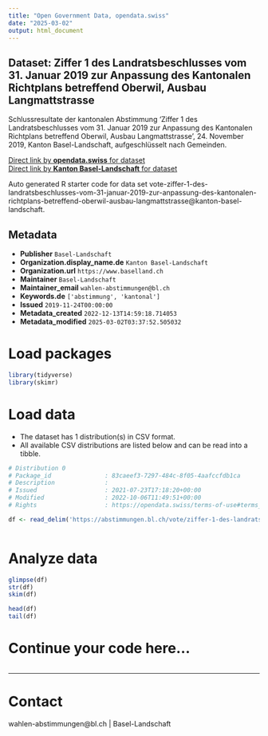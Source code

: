 ```yaml
---
title: "Open Government Data, opendata.swiss"
date: "2025-03-02"
output: html_document
---
```


## Dataset: Ziffer 1 des Landratsbeschlusses vom 31. Januar 2019 zur Anpassung des Kantonalen Richtplans betreffend Oberwil, Ausbau Langmattstrasse

Schlussresultate der kantonalen Abstimmung 'Ziffer 1 des Landratsbeschlusses vom 31. Januar 2019 zur Anpassung des Kantonalen Richtplans betreffend Oberwil, Ausbau Langmattstrasse	', 24. November 2019, Kanton Basel-Landschaft, aufgeschlüsselt nach Gemeinden.

[Direct link by **opendata.swiss** for dataset](https://opendata.swiss/de/dataset/ziffer-1-des-landratsbeschlusses-vom-31-januar-2019-zur-anpassung-des-kantonalen-richtplans-bet)<br>
[Direct link by **Kanton Basel-Landschaft** for dataset](https://abstimmungen.bl.ch/vote/ziffer-1-des-landratsbeschlusses-vom-31-januar-2019-zur-anpassung-des-kantonalen-richtplans-betreffend-oberwil-ausbau-langmattstrasse/data)

Auto generated R starter code for data set vote-ziffer-1-des-landratsbeschlusses-vom-31-januar-2019-zur-anpassung-des-kantonalen-richtplans-betreffend-oberwil-ausbau-langmattstrasse@kanton-basel-landschaft.

## Metadata

- **Publisher** `Basel-Landschaft`
- **Organization.display_name.de** `Kanton Basel-Landschaft`
- **Organization.url** `https://www.baselland.ch`
- **Maintainer** `Basel-Landschaft`
- **Maintainer_email** `wahlen-abstimmungen@bl.ch`
- **Keywords.de** `['abstimmung', 'kantonal']`
- **Issued** `2019-11-24T00:00:00`
- **Metadata_created** `2022-12-13T14:59:18.714053`
- **Metadata_modified** `2025-03-02T03:37:52.505032`


# Load packages

```r

library(tidyverse)
library(skimr)

```

# Load data

-   The dataset has 1 distribution(s) in CSV format.
-   All available CSV distributions are listed below and can be read into a tibble.

```r

# Distribution 0
# Package_id               : 83caeef3-7297-484c-8f05-4aafccfdb1ca
# Description              : 
# Issued                   : 2021-07-23T17:18:20+00:00
# Modified                 : 2022-10-06T11:49:51+00:00
# Rights                   : https://opendata.swiss/terms-of-use#terms_by

df <- read_delim('https://abstimmungen.bl.ch/vote/ziffer-1-des-landratsbeschlusses-vom-31-januar-2019-zur-anpassung-des-kantonalen-richtplans-betreffend-oberwil-ausbau-langmattstrasse/data-csv')



```

# Analyze data

```r

glimpse(df)
str(df)
skim(df)

head(df)
tail(df)

```

# Continue your code here...

```r

```

------------------------------------------------------------------------

# Contact

wahlen-abstimmungen@bl.ch | Basel-Landschaft
